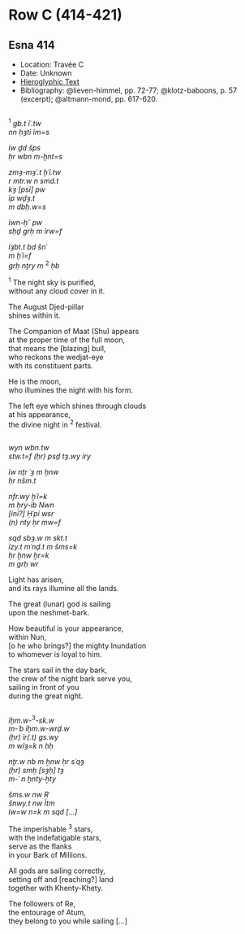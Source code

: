 # Row C (414-421) {-}

## Esna 414 {-}

<style>  
  
  .col2 {  
    columns: 2 320px;         /* number of columns and width in pixels*/  
    -webkit-columns: 2 320px; /* chrome, safari */  
    -moz-columns: 2 320px;    /* firefox */  
    -webkit-column-break-inside: avoid;  
    -page-break-inside: avoid;  
    -break-inside: avoid;  
  }  
  
</style>  

- Location: Travée C
- Date: Unknown
- [Hieroglyphic Text](https://www.ifao.egnet.net/uploads/publications/enligne/Temples-Esna004.pdf#page=60){target="_blank"}  
- Bibliography: @lieven-himmel, pp. 72-77; @klotz-baboons, p. 57 (excerpt); @altmann-mond, pp. 617-620.
  
<div class="col2">

^1^ *gb.t ỉʿ.tw*  
*nn ḥȝtỉ ỉm=s*  
   
*ỉw ḏd šps*  
*ḥr wbn m-ḫnt=s*  
   
*zmȝ-mȝʿ.t ḫʿỉ.tw*  
*r mtr.w n smd.t*  
*kȝ [psỉ] pw*  
*ỉp wḏȝ.t*   
*m dbḥ.w=s*  
     
*ỉwn-ḥʿʿ pw*  
*sḥḏ grḥ m ỉrw=f*  
   
*ỉȝbt.t bd šnʿ*  
*m ḫʿỉ=f *  
*grḥ nṯry m* ^2^ *ḥb*  
   
^1^ The night sky is purified,  
without any cloud cover in it.  
  
The August Djed-pillar  
shines within it.  
  
The Companion of Maat (Shu) appears  
at the proper time of the full moon,   
that means the [blazing] bull,  
who reckons the wedjat-eye      
with its constituent parts.  
  
He is the moon,  
who illumines the night with his form.   
    
The left eye which shines through clouds  
at his appearance,   
the divine night in ^2^ festival.
   
</div>


<div class="col2">

*wyn wbn.tw*  
*stw.t=f (ḥr) psḏ tȝ.wy ỉry*  
   
*ỉw nṯr ʿȝ m ẖnw*  
*ḥr nšm.t*  
   
*nfr.wy ḫʿỉ=k*  
*m ḥry-ỉb Nwn*  
*[ỉnỉ?] Ḥʿpỉ wsr*  
*(n) nty ḥr mw=f*  
   
*sqd sbȝ.w m skt.t*  
*ỉzy.t mʿnḏ.t m šms=k*  
*ḥr ẖnw ẖr=k*  
*m grḥ wr*  
  
Light has arisen,  
and its rays illumine all the lands.  
  
The great (lunar) god is sailing  
upon the neshmet-bark.  
  
How beautiful is your appearance,  
within Nun,  
[o he who brings?] the mighty Inundation  
to whomever is loyal to him.  
   
The stars sail in the day bark,  
the crew of the night bark serve you,   
sailing in front of you   
during the great night.   

</div>

<div class="col2">

*ỉḫm.w-*^3^*-sk.w*  
*m-ʿb ỉḫm.w-wrḏ.w*  
*(ḥr) ỉr(.t) gs.wy*  
*m wỉȝ=k n ḥḥ*  
   
*nṯr.w nb m ẖnw ḥr sʿqȝ*  
*(ḥr) smḥ [sȝḥ] tȝ*  
*m-ʿ n ḫnty-ẖty*  
   
*šms.w nw Rʿ*  
*šnwy.t nw Ỉtm*  
*ỉw=w n=k m sqd [...]*  
  
The imperishable ^3^ stars,  
with the indefatigable stars,  
serve as the flanks  
in your Bark of Millions.  
  
All gods are sailing correctly,  
setting off and [reaching?] land  
together with Khenty-Khety.  
  
The followers of Re,  
the entourage of Atum,  
they belong to you while sailing [...] 

</div>